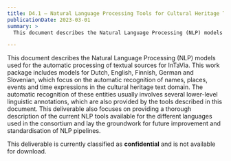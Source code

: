 ```yaml
---
title: D4.1 – Natural Language Processing Tools for Cultural Heritage Texts
publicationDate: 2023-03-01
summary: >
  This document describes the Natural Language Processing (NLP) models used for the automatic processing of textual sources for InTaVia.

---
```


This document describes the Natural Language Processing (NLP) models used for the automatic processing of textual sources for InTaVia. This work package includes models for Dutch, English, Finnish, German and Slovenian, which focus on the automatic recognition of names, places, events and time expressions in the cultural heritage text domain. The automatic recognition of these entities usually involves several lower-level linguistic annotations, which are also provided by the tools described in this document. This deliverable also focuses on providing a thorough description of the current NLP tools available for the different languages used in the consortium and lay the groundwork for future improvement and standardisation of NLP pipelines.

This deliverable is currently classified as **confidential** and is not available for download.
